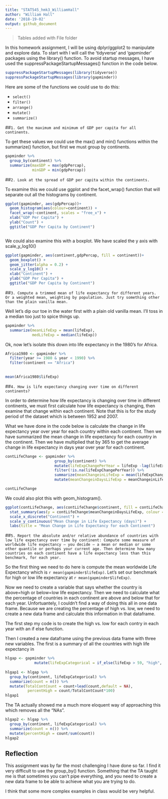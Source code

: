 ```yaml
---
title: "STAT545_hmk3_WilliamHall"
author: "William Hall"
date: '2018-19-02'
output: github_document
---
```


> Tables added with File folder

In this homework assignment, I will be using dplyr/ggplot2 to manipulate and explore data. To start with I will call the 'tidyverse' and 'gapminder' packages using the library() function. To avoid startup messages, I have used the suppressPackageStartupMessages() function in the code below.

```r
suppressPackageStartupMessages(library(tidyverse))
suppressPackageStartupMessages(library(gapminder))
```

Here are some of the functions we could use to do this:

- `select()`
- `filter()`
- `arrange()`
- `mutate()`
- `summarize()`


##`1. Get the maximum and minimum of GDP per capita for all continents.`

To get these values we could use the max() and min() functions within the summarize() function, but first we must group by continents.

```r

gapminder %>% 
  group_by(continent) %>% 
  summarize(maxGDP = max(gdpPercap),
            minGDP = min(gdpPercap))

```


##`2. Look at the spread of GDP per capita within the continents.`

To examine this we could use ggplot and the facet_wrap() function that will separate out all the histograms by continent.

```r

ggplot(gapminder, aes(gdpPercap))+
  geom_histogram(aes(colour=continent)) +
  facet_wrap(~continent, scales = "free_x") +
  xlab("GDP Per Capita") + 
  ylab("Count") + 
  ggtitle("GDP Per Capita by Continent")



```

We could also examine this with a boxplot. We have scaled the y axis with scale_y_log10()

```r

ggplot(gapminder, aes(continent,gdpPercap, fill = continent))+
  geom_boxplot() +
  geom_jitter(alpha = 0.2) +
  scale_y_log10() +
  xlab("Continent") + 
  ylab("GDP Per Capita") + 
  ggtitle("GDP Per Capita by Continent")
```


##`3. Compute a trimmed mean of life expectancy for different years. Or a weighted mean, weighting by population. Just try something other than the plain vanilla mean.`

Well let's dip our toe in the water first with a plain old vanilla mean. I'll toss in a median too just to spice things up.

```r
gapminder %>% 
  summarize(meanLifeExp = mean(lifeExp),
            medLifeExp = median(lifeExp))
```

Ok, now let's isolate this down into life expectancy in the 1980's for Africa.

```r
Africa1980 <- gapminder %>% 
  filter(year >= 1980 & year < 1990) %>% 
  filter(continent == "Africa")
  
  
mean(Africa1980$lifeExp)
```

##`4. How is life expectancy changing over time on different continents?`

In order to determine how life expectancy is changing over time in different continents, we must first calculate how life expectancy is changing, then examine that change within each continent. Note that this is for the study period of the dataset which is between 1952 and 2007.

What we have done in the code below is calculate the change in life expectancy year over year for each country within each continent. Then we have summarized the mean change in life expectancy for each country in the continent. Then we have multiplied that by 365 to get the average change in life expectancy in days year over year for each continent.

```r
contLifeChange <- gapminder %>% 
                      group_by(continent) %>% 
                      mutate(lifeExpChangePerYear = lifeExp -lag(lifeExp)) %>% 
                      filter(!is.na(lifeExpChangePerYear)) %>%
                      summarize(meanChangeinLifeExp = mean(lifeExpChangePerYear)) %>% 
                      mutate(meanChangeinDaysLifeExp = meanChangeinLifeExp *365)

contLifeChange

```

We could also plot this with geom_histogram().

```r

ggplot(contLifeChange, aes(contLifeChange$continent, fill = contLifeChange$continent)) +
  stat_summary(aes(y = contLifeChange$meanChangeinDaysLifeExp, colour = contLifeChange$continent), fun.y = "mean", geom = "bar") +
  scale_x_discrete("Continent") +
  scale_y_continuous("Mean Change in Life Expectancy (days)") +
  labs(title = "Mean Change in Life Expectancy for each Continent")


```



##`5. Report the absolute and/or relative abundance of countries with low life expectancy over time by continent: Compute some measure of worldwide life expectancy – you decide – a mean or median or some other quantile or perhaps your current age. Then determine how many countries on each continent have a life expectancy less than this benchmark, for each year.`

So the first thing we need to do here is compute the mean worldwide Life Expectancy which is `r mean(gapminder$lifeExp)`. Let's set our benchmark for high or low life expectancy at `r mean(gapminder$lifeExp)`.

Now we need to create a variable that says whether the country is above=high or below=low life expectancy. Then we need to calculate what the percentage of countries in each continent are above and below that for each year. Unfortuantely, I couldn't find a way of doing this all in one data frame. Because we are creating the percentage of high vs. low, we need to create a new data frame and calculate this information in that dataframe.

The first step my code is to create the high vs. low for each contry in each year with an if else function.

Then I created a new dataframe using the previous data frame with three new variables. The first is a summary of all the countries with high life expectancy in

```r
hlgap <- gapminder %>% 
             mutate(lifeExpCategorical = if_else(lifeExp > 59, "high", "low"))
  
hlgap1 <- hlgap %>% 
  group_by(continent, lifeExpCategorical) %>% 
  summarize(count = n()) %>% 
  mutate(TotalContCount = count+lead(count,default = NA),
          percentHigh = count/TotalContCount*100)
hlgap1
```

The TA actually showed me a much more eloquent way of approaching this which removes all the "NAs".

```r
hlgap2 <- hlgap %>% 
  group_by(continent, lifeExpCategorical) %>% 
  summarize(count = n()) %>% 
  mutate(percentHigh = count/sum(count))
hlgap2
```

## Reflection

This assignment was by far the most challenging I have done so far. I find it very difficult to use the group_by() function. Something that the TA taught me is that sometimes you can't pipe everything, and you need to create a new data frame to be able to achieve what you are trying to do.

I think that some more complex examples in class would be very helpful.





